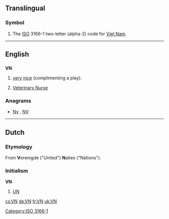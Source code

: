 ==Translingual==

===Symbol===
{{head|mul|symbol}}

# The [[ISO]] 3166-1 two-letter (alpha-2) code for [[Viet Nam]].

[[Category:ISO 3166-1]]

----

==English==

==={{initialism}}===
'''VN'''

# {{online gaming}} [[very]] [[nice]] (complimenting a play).
# {{Ireland}}{{UK}}{{New Zealand}}{{Australia}}{{South Africa}}[[Veterinary Nurse]]

===Anagrams===
* [[Nv#English|Nv]] , [[NV#English|NV]]

----

==Dutch==

===Etymology===
From '''V'''erenigde ("United") '''N'''aties ("Nations").

===Initialism===
'''VN'''

# [[UN#English|UN]]

[[cs:VN]]
[[de:VN]]
[[fr:VN]]
[[uk:VN]]